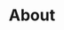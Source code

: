 ---
title: About
description: About sections provide a brief overview of your product or service, highlighting its key features and benefits. They help users understand what your product is about and why they should use it.
root: mainsections
---
